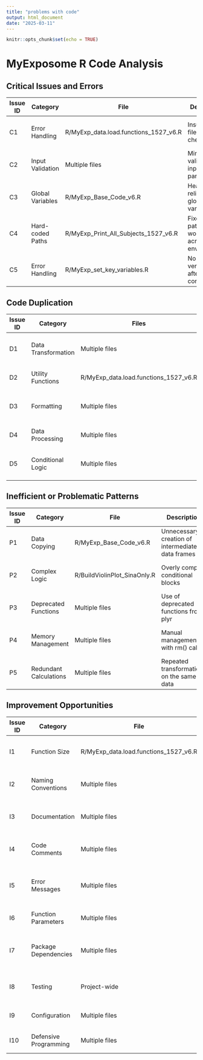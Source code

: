 ```yaml
---
title: "problems with code"
output: html_document
date: "2025-03-11"
---
```


```r
knitr::opts_chunk$set(echo = TRUE)
```
# MyExposome R Code Analysis

## Critical Issues and Errors

| Issue ID | Category | File | Description | Example Code | Recommendation |
|----------|----------|------|-------------|--------------|----------------|
| C1 | Error Handling | R/MyExp_data.load.functions_1527_v6.R | Insufficient file existence checks | `masterParam <- load.masterParam(masterParamTableName, DropSpecificChemicals)` | Add explicit file existence checks before loading data |
| C2 | Input Validation | Multiple files | Minimal validation of input parameters | N/A | Add parameter validation at the beginning of functions |
| C3 | Global Variables | R/MyExp_Base_Code_v6.R | Heavy reliance on global variables | `rm(list=ls()[!ls() %in% c("masterParam")])` | Refactor to use function parameters instead of globals |
| C4 | Hard-coded Paths | R/MyExp_Print_All_Subjects_1527_v6.R | Fixed file paths that won't work across environments | `Sys.setenv(JAVA_HOME='C:\\Program Files\\Java\\jre7')` | Use configurable paths or environment variables |
| C5 | Error Handling | R/MyExp_set_key_variables.R | No verification after path construction | `classificationTableName <- setMASTERPARAM_CLASS_RISKSdirectory(classificationTableName)` | Add verification that files exist after path construction |

## Code Duplication

| Issue ID | Category | Files | Description | Example Code | Recommendation |
|----------|----------|------|-------------|--------------|----------------|
| D1 | Data Transformation | Multiple files | Similar data filtering and transformation patterns | `testResults %>% filter(Result > 0) %>% select(...) %>% group_by(...) %>% summarise(...)` | Extract to reusable helper functions |
| D2 | Utility Functions | R/MyExp_data.load.functions_1527_v6.R | Duplicate helper functions like `uppercaseFirst()` | `uppercaseFirst <- function(txt) {...}` | Move to a common utilities file |
| D3 | Formatting | Multiple files | Similar table formatting logic | `pandoc.table(as.data.frame(...), caption = "...", justify = c("left", "center", "right"), emphasis.rownames = TRUE, split.table = Inf)` | Create a standardized table formatting function |
| D4 | Data Processing | Multiple files | Common data loading and processing steps | Multiple file loading patterns | Standardize data loading and cleaning patterns |
| D5 | Conditional Logic | Multiple files | Similar branching logic for different test types | Conditional blocks for RMD_type handling | Consolidate into a configuration-driven approach |

## Inefficient or Problematic Patterns

| Issue ID | Category | File | Description | Example Code | Recommendation |
|----------|----------|------|-------------|--------------|----------------|
| P1 | Data Copying | R/MyExp_Base_Code_v6.R | Unnecessary creation of intermediate data frames | `testResults2 <- merge(...); testResults <- testResults2; rm(testResults2)` | Use in-place operations where possible |
| P2 | Complex Logic | R/BuildViolinPlot_SinaOnly.R | Overly complex conditional blocks | `if (!is.null(subject)) {...} else {...}` | Simplify logic with default values or helper functions |
| P3 | Deprecated Functions | Multiple files | Use of deprecated functions from plyr | `plyr:::rename(classification, c(...))` | Replace with dplyr::rename and modern alternatives |
| P4 | Memory Management | Multiple files | Manual management with rm() calls | Multiple rm() calls throughout | Refactor to use proper scoping and function returns |
| P5 | Redundant Calculations | Multiple files | Repeated transformations on the same data | Multiple data transformations | Calculate once and store results |

## Improvement Opportunities

| Issue ID | Category | File | Description | Example Code | Recommendation |
|----------|----------|------|-------------|--------------|----------------|
| I1 | Function Size | R/MyExp_data.load.functions_1527_v6.R | Functions too long with multiple responsibilities | `load.testResults` (>100 lines) | Break into smaller, single-responsibility functions |
| I2 | Naming Conventions | Multiple files | Inconsistent naming styles | `load.masterParam` vs `buildMesgVIndividual` vs `testResults.big` | Adopt a consistent naming convention |
| I3 | Documentation | Multiple files | Insufficient or outdated function documentation | `addMesg <- function(...) {...}` | Add roxygen2-style documentation |
| I4 | Code Comments | Multiple files | Numerous commented-out code blocks | `# rm(oneResultEpaIris)` | Remove or update outdated comments |
| I5 | Error Messages | Multiple files | Generic or non-specific error messages | `stop("Marc Error: STOP now")` | Provide more specific error messages with actionable information |
| I6 | Function Parameters | Multiple files | Functions with too many parameters | Functions with 5+ parameters | Refactor to use parameter lists or S3 objects |
| I7 | Package Dependencies | Multiple files | Manual package loading scattered throughout | `library(...)` in multiple places | Centralize package management |
| I8 | Testing | Project-wide | Limited evidence of automated testing | N/A | Implement unit tests for critical functions |
| I9 | Configuration | Multiple files | Configuration mixed with functionality | Multiple if/else blocks for configuration | Separate configuration from code |
| I10 | Defensive Programming | Multiple files | Minimal defensive programming | N/A | Add more validation and error handling |
